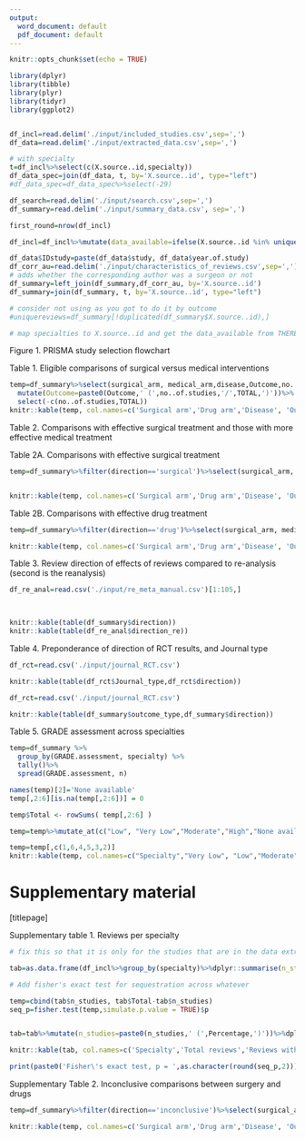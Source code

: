 ```yaml
---
output:
  word_document: default
  pdf_document: default
---
```



```r
knitr::opts_chunk$set(echo = TRUE)
```


```r
library(dplyr)
library(tibble)
library(plyr)
library(tidyr)
library(ggplot2)


df_incl=read.delim('./input/included_studies.csv',sep=',')
df_data=read.delim('./input/extracted_data.csv',sep=',')

# with specialty
t=df_incl%>%select(c(X.source..id,specialty))
df_data_spec=join(df_data, t, by='X.source..id', type="left")
#df_data_spec=df_data_spec%>%select(-29)

df_search=read.delim('./input/search.csv',sep=',')
df_summary=read.delim('./input/summary_data.csv', sep=',')

first_round=nrow(df_incl)

df_incl=df_incl%>%mutate(data_available=ifelse(X.source..id %in% unique(df_data$X.source..id), 1,0))

df_data$IDstudy=paste(df_data$study, df_data$year.of.study)
df_corr_au=read.delim('./input/characteristics_of_reviews.csv',sep=',')
# adds whether the corresponding author was a surgeon or not
df_summary=left_join(df_summary,df_corr_au, by='X.source..id')
df_summary=join(df_summary, t, by='X.source..id', type="left")

# consider not using as you got to do it by outcome
#uniquereviews=df_summary[!duplicated(df_summary$X.source..id),]

# map specialties to X.source..id and get the data_available from THERE


```


Figure 1. PRISMA study selection flowchart

\newpage

Table 1. Eligible comparisons of surgical versus medical interventions

```r
temp=df_summary%>%select(surgical_arm, medical_arm,disease,Outcome,no..of.studies, TOTAL)%>%
  mutate(Outcome=paste0(Outcome,' (',no..of.studies,'/',TOTAL,')'))%>%
  select(-c(no..of.studies,TOTAL))
knitr::kable(temp, col.names=c('Surgical arm','Drug arm','Disease', 'Outcomes (studies/N)'))
```

\newpage

Table 2. Comparisons with effective surgical treatment and those with more effective medical treatment 

Table 2A. Comparisons with effective surgical treatment

```r

temp=df_summary%>%filter(direction=='surgical')%>%select(surgical_arm, medical_arm,disease,Outcome,effect,effect_type, CI.low,CI.high,direction,GRADE.assessment)%>%mutate(Treatment_effect=paste0(round(effect,2),' (',round(CI.low,2),'-',round(CI.high,2),')'))%>%select(-c(effect,CI.low,CI.high))%>%arrange(desc(direction))%>%select(surgical_arm,medical_arm, disease,Outcome, effect_type, Treatment_effect, GRADE.assessment)


knitr::kable(temp, col.names=c('Surgical arm','Drug arm','Disease', 'Outcome','Effect type', 'Treatment effect (95% CI)','GRADE assessment'))

```

Table 2B. Comparisons with effective drug treatment
```r
temp=df_summary%>%filter(direction=='drug')%>%select(surgical_arm, medical_arm,disease,Outcome,effect,effect_type, CI.low,CI.high,direction,GRADE.assessment)%>%mutate(Treatment_effect=paste0(round(effect,2),' (',round(CI.low,2),'-',round(CI.high,2),')'))%>%select(-c(effect,CI.low,CI.high))%>%arrange(desc(direction))%>%select(surgical_arm,medical_arm, disease,Outcome,effect_type,Treatment_effect, GRADE.assessment)

knitr::kable(temp, col.names=c('Surgical arm','Drug arm','Disease', 'Outcome','Effect type', 'Treatment effect (95% CI)','GRADE assessment'))

```
\newpage
Table 3. Review direction of effects of reviews compared to re-analysis (second is the reanalysis)
```r
df_re_anal=read.csv('./input/re_meta_manual.csv')[1:105,]

           

knitr::kable(table(df_summary$direction))
knitr::kable(table(df_re_anal$direction_re))
```

\newpage
Table 4. Preponderance of direction of RCT results, and Journal type
```r
df_rct=read.csv('./input/journal_RCT.csv')

knitr::kable(table(df_rct$Journal_type,df_rct$direction))
```
```r
df_rct=read.csv('./input/journal_RCT.csv')

knitr::kable(table(df_summary$outcome_type,df_summary$direction))
```
\newpage

Table 5. GRADE assessment across specialties
```r

temp=df_summary %>%
  group_by(GRADE.assessment, specialty) %>%
  tally()%>%
  spread(GRADE.assessment, n)

names(temp)[2]='None available'
temp[,2:6][is.na(temp[,2:6])] = 0

temp$Total <- rowSums( temp[,2:6] )

temp=temp%>%mutate_at(c("Low", "Very Low","Moderate","High","None available"), ~paste0(.,' (',round(.x/Total*100,0),')'))%>%select(-Total)

temp=temp[,c(1,6,4,5,3,2)]
knitr::kable(temp, col.names=c("Specialty","Very Low", "Low","Moderate","High","None available"))

```

\newpage

# Supplementary material
[titlepage]

\newpage

Supplementary table 1. Reviews per specialty
```r
# fix this so that it is only for the studies that are in the data extraction

tab=as.data.frame(df_incl%>%group_by(specialty)%>%dplyr::summarise(n_studies=sum(data_available),Total=n(), Percentage=round(sum(data_available)/n()*100,0)))

# Add fisher's exact test for sequestration across whatever

temp=cbind(tab$n_studies, tab$Total-tab$n_studies)
seq_p=fisher.test(temp,simulate.p.value = TRUE)$p


tab=tab%>%mutate(n_studies=paste0(n_studies,' (',Percentage,')'))%>%dplyr::select(specialty,Total,n_studies)

knitr::kable(tab, col.names=c('Specialty','Total reviews','Reviews with comparison (%)'))

print(paste0('Fisher\'s exact test, p = ',as.character(round(seq_p,2))))
```

\newpage

Supplementary Table 2. Inconclusive comparisons between surgery and drugs

```r

temp=df_summary%>%filter(direction=='inconclusive')%>%select(surgical_arm, medical_arm,disease,Outcome,effect,effect_type, CI.low,CI.high,direction,GRADE.assessment)%>%mutate(Treatment_effect=paste0(round(effect,2),' (',round(CI.low,2),'-',round(CI.high,2),')'))%>%select(-c(effect,CI.low,CI.high))%>%arrange(desc(direction))%>%select(surgical_arm,medical_arm, disease,Outcome,effect_type,Treatment_effect, GRADE.assessment)

knitr::kable(temp, col.names=c('Surgical arm','Drug arm','Disease', 'Outcome','Effect type', 'Treatment effect (95% CI)','GRADE assessment'))

```


